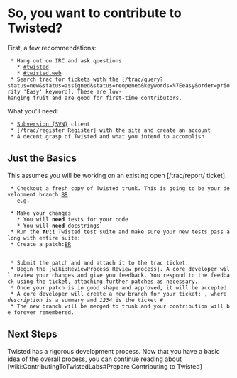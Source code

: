 = So, you want to contribute to Twisted? =

First, a few recommendations:
  * Hang out on IRC and ask questions
    * [irc://irc.freenode.net/twisted #twisted]
    * [irc://irc.freenode.net/twisted.web #twisted.web]
  * Search trac for tickets with the [/trac/query?status=new&status=assigned&status=reopened&keywords=%7Eeasy&order=priority 'Easy' keyword]. These are low-hanging fruit and are good for first-time contributors.

What you'll need:
  * [http://subversion.apache.org/ Subversion (SVN)] client
  * [/trac/register Register] with the site and create an account
  * A decent grasp of Twisted and what you intend to accomplish

== Just the Basics ==

This assumes you will be working on an existing open [/trac/report/ ticket].

  * Checkout a fresh copy of Twisted trunk. This is going to be your development branch.[[BR]]
    e.g. {{{svn co svn://svn.twistedmatrix.com/svn/Twisted/trunk MyTwistedTrunk}}}

  * Make your changes
    * You will '''need''' tests for your code
    * You will '''need''' docstrings
  * Run the '''''full''''' Twisted test suite and make sure your new tests pass along with entire suite: {{{trial twisted}}}
  * Create a patch:[[BR]]
  {{{svn diff -u > my-twisted-patch.patch}}}

  * Submit the patch and and attach it to the trac ticket.
  * Begin the [wiki:ReviewProcess Review process]. A core developer will review your changes and give you feedback. You respond to the feedback using the ticket, attaching further patches as necessary.
  * Once your patch is in good shape and approved, it will be accepted.
  * A core developer will create a new branch for your ticket: {{{description-1234}}}, where ''description'' is a summary and ''1234'' is the ticket #
  * The new branch will be merged to trunk and your contribution will be forever remembered.

== Next Steps ==

Twisted has a rigorous development process. Now that you have a basic idea of the overall process, you can continue reading about [wiki:ContributingToTwistedLabs#Prepare Contributing to Twisted]

